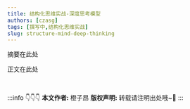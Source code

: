 ```yaml
---
title: 结构化思维实战-深度思考模型
authors: [czasg]
tags: [撰写中,结构化思维实战]
slug: structure-mind-deep-thinking
---
```



<!--package-->

摘要在此处

<!--truncate-->

正文在此处

<br/>

:::info 👇👇👇
**本文作者:** 橙子昂
**版权声明:** 转载请注明出处哦~👮‍
:::

